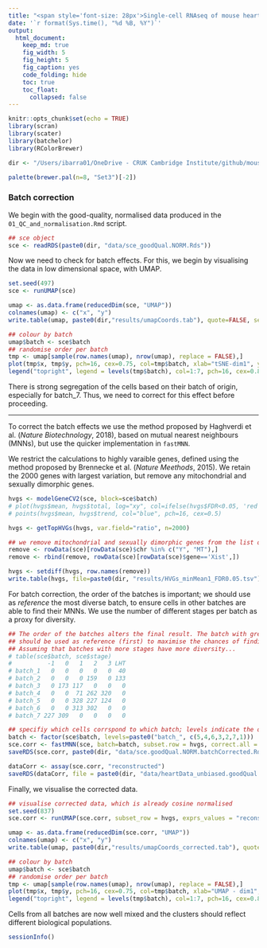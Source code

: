 ```yaml
---
title: "<span style='font-size: 28px'>Single-cell RNAseq of mouse heart development</style>"
date: '`r format(Sys.time(), "%d %B, %Y")`'
output:
  html_document:
    keep_md: true
    fig_width: 5
    fig_height: 5
    fig_caption: yes
    code_folding: hide
    toc: true
    toc_float: 
      collapsed: false
---
```


```r
knitr::opts_chunk$set(echo = TRUE)
library(scran)
library(scater)
library(batchelor)
library(RColorBrewer)

dir <- "/Users/ibarra01/OneDrive - CRUK Cambridge Institute/github/mouseHeart_earlyDev_atlas/"

palette(brewer.pal(n=8, "Set3")[-2])
```


### Batch correction

We begin with the good-quality, normalised data produced in the `01_QC_and_normalisation.Rmd` script.

```r
## sce object
sce <- readRDS(paste0(dir, "data/sce_goodQual.NORM.Rds"))
```

Now we need to check for batch effects. For this, we begin by visualising the data in low dimensional space, with UMAP.

```r
set.seed(497)
sce <- runUMAP(sce)

umap <- as.data.frame(reducedDim(sce, "UMAP"))
colnames(umap) <- c("x", "y")
write.table(umap, paste0(dir,"results/umapCoords.tab"), quote=FALSE, sep="\t")

## colour by batch
umap$batch <- sce$batch
## randomise order per batch
tmp <- umap[sample(row.names(umap), nrow(umap), replace = FALSE),]
plot(tmp$x, tmp$y, pch=16, cex=0.75, col=tmp$batch, xlab="tSNE-dim1", ylab="tSNE-dim2", bty="l")
legend("topright", legend = levels(tmp$batch), col=1:7, pch=16, cex=0.85)
```

There is strong segregation of the cells based on their batch of origin, especially for batch_7. Thus, we need to correct for this effect before proceeding.

----

To correct the batch effects we use the method proposed by Haghverdi et al. (*Nature Biotechnology*, 2018), based on mutual nearest neighbours (MNNs), but use the quicker implementation in `fastMNN`. 

We restrict the calculations to highly varaible genes, defined using the method proposed by Brennecke et al. (*Nature Meethods*, 2015). We retain the 2000 genes with largest variation, but remove any mitochondrial and sexually dimorphic genes.

```r
hvgs <- modelGeneCV2(sce, block=sce$batch)
# plot(hvgs$mean, hvgs$total, log="xy", col=ifelse(hvgs$FDR<0.05, 'red', 'black'))
# points(hvgs$mean, hvgs$trend, col="blue", pch=16, cex=0.5)

hvgs <- getTopHVGs(hvgs, var.field="ratio", n=2000)

## we remove mitochondrial and sexually dimorphic genes from the list of HVGs
remove <- rowData(sce)[rowData(sce)$chr %in% c("Y", "MT"),]
remove <- rbind(remove, rowData(sce)[rowData(sce)$gene=='Xist',])

hvgs <- setdiff(hvgs, row.names(remove))
write.table(hvgs, file=paste0(dir, "results/HVGs_minMean1_FDR0.05.tsv"), quote = FALSE, col.names = FALSE, row.names = FALSE)
```

For batch correction, the order of the batches is important; we should use as *reference* the most diverse batch, to ensure cells in other batches are able to find their MNNs. We use the number of different stages per batch as a proxy for diversity.

```r
## The order of the batches alters the final result. The batch with greatest diversity
## should be used as reference (first) to maximise the chances of finding MNNs. 
## Assuming that batches with more stages have more diversity...
# table(sce$batch, sce$stage)
#          -1   0   1   2   3 LHT
# batch_1   0   0   0   0   0  40
# batch_2   0   0   0 159   0 133
# batch_3   0 173 117   0   0   0
# batch_4   0   0  71 262 320   0
# batch_5   0   0 328 227 124   0
# batch_6   0   0 313 302   0   0
# batch_7 227 309   0   0   0   0

## specifiy which cells corrspond to which batch; levels indicate the order for merging
batch <- factor(sce$batch, levels=paste0("batch_", c(5,4,6,3,2,7,1)))
sce.corr <- fastMNN(sce, batch=batch, subset.row = hvgs, correct.all = TRUE)
saveRDS(sce.corr, paste0(dir, "data/sce.goodQual.NORM.batchCorrected.Rds"))

dataCorr <- assay(sce.corr, "reconstructed")
saveRDS(dataCorr, file = paste0(dir, "data/heartData_unbiased.goodQual.NORM.batchCorrected.Rds"))
```

Finally, we visualise the corrected data.

```r
## visualise corrected data, which is already cosine normalised
set.seed(837)
sce.corr <- runUMAP(sce.corr, subset_row = hvgs, exprs_values = "reconstructed")

umap <- as.data.frame(reducedDim(sce.corr, "UMAP"))
colnames(umap) <- c("x", "y")
write.table(umap, paste0(dir,"results/umapCoords_corrected.tab"), quote=FALSE, sep="\t")

## colour by batch
umap$batch <- sce$batch
## randomise order per batch
tmp <- umap[sample(row.names(umap), nrow(umap), replace = FALSE),]
plot(tmp$x, tmp$y, pch=16, cex=0.75, col=tmp$batch, xlab="UMAP - dim1", ylab="UMAP - dim2", bty="l")
legend("topright", legend = levels(tmp$batch), col=1:7, pch=16, cex=0.85)
```

Cells from all batches are now well mixed and the clusters should reflect different biological populations.

```r
sessionInfo()
```
